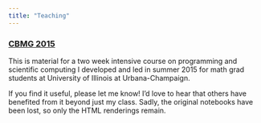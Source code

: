 ```yaml
---
title: "Teaching"
---
```


### [CBMG 2015](static/cbmg-2015/index.html)

This is material for a two week intensive course on programming and scientific computing I developed
and led in summer 2015 for math grad students at University of Illinois at Urbana-Champaign.

If you find it useful, please let me know! I'd love to hear that others have benefited from it beyond
just my class. Sadly, the original notebooks have been lost, so only the HTML renderings remain.
